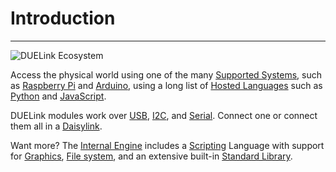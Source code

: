 # Introduction

---

![DUELink Ecosystem](pathname:///img/duelink-intro.png)

Access the physical world using one of the many [Supported Systems](./system/intro), such as [Raspberry Pi](./system/raspberry-pi.mdx) and [Arduino](./system/arduino), using a long list of [Hosted Languages](./language/intro) such as [Python](./language/python) and [JavaScript](./language/javascript).

DUELink modules work over [USB](./interface/usb), [I2C](./interface/i2c), and [Serial](./interface/uart). Connect one or connect them all in a [Daisylink](./engine/daisylink).

Want more? The [Internal Engine](./engine/intro) includes a [Scripting](./engine/scripting) Language with support for [Graphics](./engine/graphics), [File system](./engine/filesystem), and an extensive built-in [Standard Library](./engine/stdlib).
